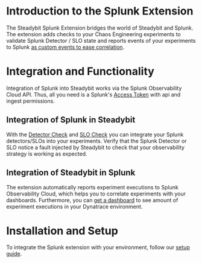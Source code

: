 # Introduction to the Splunk Extension
The Steadybit Splunk Extension bridges the world of Steadybit and Splunk.
The extension adds checks to your Chaos Engineering experiments to validate Splunk Detector / SLO state and reports events of your experiments to Splunk [as custom events to ease correlation](https://docs.splunk.com/observability/en/metrics-and-metadata/view-data-events.html#custom-events).

# Integration and Functionality
Integration of Splunk into Steadybit works via the Splunk Observability Cloud API.
Thus, all you need is a Splunk's [Access Token](https://docs.splunk.com/observability/en/admin/authentication/authentication-tokens/tokens.html) with api and ingest permissions.

## Integration of Splunk in Steadybit
With the [Detector Check](/action/com.steadybit.extension_splunk.detector.check) and [SLO Check](/action/com.steadybit.extension_splunk.slo.check) you can integrate your Splunk detectors/SLOs into your experiments.
Verify that the Splunk Detector or SLO notice a fault injected by Steadybit to check that your observability strategy is working as expected.

## Integration of Steadybit in Splunk
The extension automatically reports experiment executions to Splunk Observability Cloud, which helps you to correlate experiments with your dashboards.
Furthermore, you can [get a dashboard](https://github.com/steadybit/extension-splunk/tree/main/dashboard) to see amount of experiment executions in your Dynatrace environment.

# Installation and Setup
To integrate the Splunk extension with your environment, follow our [setup guide](https://github.com/steadybit/extension-splunk#installation).